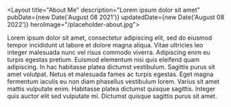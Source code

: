 ---
---


<Layout
    title="About Me"
    description="Lorem ipsum dolor sit amet"
    pubDate={new Date('August 08 2021')}
    updatedDate={new Date('August 08 2022')}
    heroImage="/placeholder-about.jpg">

Lorem ipsum dolor sit amet, consectetur adipiscing elit, sed do eiusmod
tempor incididunt ut labore et dolore magna aliqua. Vitae ultricies leo
integer malesuada nunc vel risus commodo viverra. Adipiscing enim eu
turpis egestas pretium. Euismod elementum nisi quis eleifend quam
adipiscing. In hac habitasse platea dictumst vestibulum. Sagittis purus
sit amet volutpat. Netus et malesuada fames ac turpis egestas. Eget
magna fermentum iaculis eu non diam phasellus vestibulum lorem. Varius
sit amet mattis vulputate enim. Habitasse platea dictumst quisque
sagittis. Integer quis auctor elit sed vulputate mi. Dictumst quisque
sagittis purus sit amet.

</Layout>
